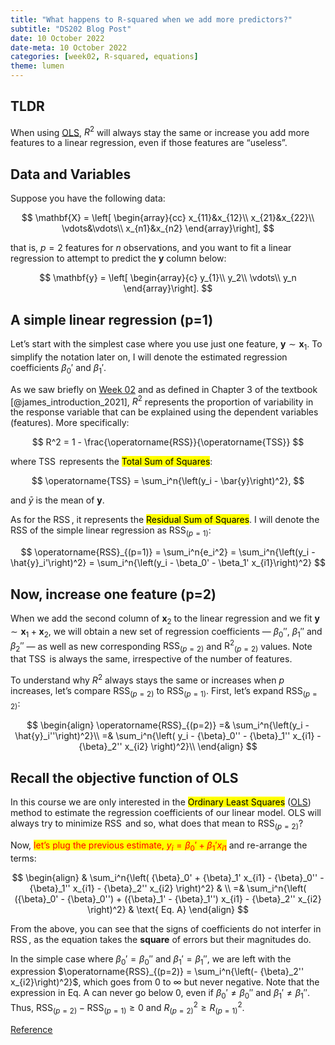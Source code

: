---
title: "What happens to R-squared when we add more predictors?"
subtitle: "DS202 Blog Post"
date: 10 October 2022
date-meta: 10 October 2022
categories: [week02, R-squared, equations]
theme: lumen
---

::: callout-tip
## TLDR

When using [OLS](/slides/week02_slides_part1.html#/ordinary-least-squares), $R^2$ will always stay the same or increase you add more features to a linear regression, even if those features are "useless".

:::

## Data and Variables

Suppose you have the following data:

$$
\mathbf{X} = \left[
\begin{array}{cc}
x_{11}&x_{12}\\
x_{21}&x_{22}\\
\vdots&\vdots\\
x_{n1}&x_{n2} 
\end{array}\right],
$$

 that is, $p=2$ features for $n$ observations, and you want to fit a linear regression to attempt to predict the $\mathbf{y}$ column below:
 
$$
\mathbf{y} = \left[
\begin{array}{c}
y_{1}\\
y_2\\
\vdots\\
y_n
\end{array}\right].
$$


## A simple linear regression (p=1)

Let's start with the simplest case where you use just one feature, $\mathbf{y} \sim \mathbf{x}_1$. To simplify the notation later on, I will denote the estimated regression coefficients $\beta_0'$ and $\beta_1'$.

As we saw briefly on [Week 02](/weeks/week02/lecture.qmd) and as defined in Chapter 3 of the textbook [@james_introduction_2021], $R^2$ represents the proportion of variability in the response variable that can be explained using the dependent variables (features). More specifically:

$$
R^2 = 1 - \frac{\operatorname{RSS}}{\operatorname{TSS}}
$$

where $\operatorname{TSS}$ represents the <mark>Total Sum of Squares</mark>:

$$
\operatorname{TSS} =  \sum_i^n{\left(y_i - \bar{y}\right)^2},
$$

and $\bar{y}$ is the mean of $\mathbf{y}$.

As for the $\operatorname{RSS}$, it represents the <mark>Residual Sum of Squares</mark>. I will denote the RSS of the simple linear regression as  $\operatorname{RSS}_{(p=1)}$:

$$
\operatorname{RSS}_{(p=1)} = \sum_i^n{e_i^2} = \sum_i^n{\left(y_i - \hat{y}_i'\right)^2} = \sum_i^n{\left(y_i - \beta_0' - \beta_1' x_{i1}\right)^2}
$$



## Now, increase one feature (p=2)

When we add the second column of $\mathbf{x}_2$ to the linear regression and we fit $\mathbf{y} \sim \mathbf{x}_1 + \mathbf{x}_2$, we will obtain a new set of regression coefficients — ${\beta}_0''$,  ${\beta}_1''$ and ${\beta}_2''$ — as well as new corresponding $\operatorname{RSS}_{(p=2)}$ and $\operatorname{R^2}_{(p=2)}$ values. Note that $\operatorname{TSS}$ is always the same, irrespective of the number of features.

To understand why $R^2$ always stays the same or increases when $p$ increases, let's compare $\operatorname{RSS}_{(p=2)}$ to $\operatorname{RSS}_{(p=1)}$. First, let's expand $\operatorname{RSS}_{(p=2)}$:

$$
\begin{align}
\operatorname{RSS}_{(p=2)} =& \sum_i^n{\left(y_i - \hat{y}_i''\right)^2}\\
                           =& \sum_i^n{\left( y_i - {\beta}_0'' - {\beta}_1'' x_{i1} - {\beta}_2'' x_{i2} \right)^2}\\
\end{align}
$$

## Recall the objective function of OLS

In this course we are only interested in the <mark>Ordinary Least Squares</mark> ([OLS](/slides/week02_slides_part1.html#/ordinary-least-squares)) method to estimate the regression coefficients of our linear model. OLS will always try to minimize $\operatorname{RSS}$ and so, what does that mean to $\operatorname{RSS}_{(p=2)}$?

Now, <mark style="color:red">let's plug the previous estimate, $y_i = \beta_0' + \beta_1' x_{i1}$</mark> and re-arrange the terms:

$$
\begin{align}
& \sum_i^n{\left( {\beta}_0' + {\beta}_1' x_{i1} - {\beta}_0'' - {\beta}_1'' x_{i1} - {\beta}_2'' x_{i2} \right)^2} & \\
=& \sum_i^n{\left( ({\beta}_0' - {\beta}_0'') + ({\beta}_1'  - {\beta}_1'') x_{i1} - {\beta}_2'' x_{i2} \right)^2} & \text{  Eq. A}
\end{align}
$$

From the above, you can see that the signs of coefficients do not interfer in $\operatorname{RSS}$, as the equation takes the **square** of errors but their magnitudes do. 

In the simple case where ${\beta}_0' = {\beta}_0''$ and ${\beta}_1' = {\beta}_1''$, we are left with the expression $\operatorname{RSS}_{(p=2)} = \sum_i^n{\left(- {\beta}_2'' x_{i2}\right)^2}$, which goes from $0$ to $\infty$ but never negative. Note that the expression in Eq. A can never go below 0, even if ${\beta}_0' \neq {\beta}_0''$ and ${\beta}_1' \neq {\beta}_1''$. Thus, $\operatorname{RSS}_{(p=2)} - \operatorname{RSS}_{(p=1)} \geq 0$ and  $R^2_{(p=2)} \geq R^2_{(p=1)}$.

<!-- 
<HIDDEN> A longer route:

We want to show that the following is always true:

$$
\begin{align}
\operatorname{RSS}_{(p=1)} \leq \operatorname{RSS}_{(p=2)}.
\end{align}
$$

So let's expand these expressions and see what we find.

$$
\begin{align}
\operatorname{RSS}_{(p=1)} &\leq \operatorname{RSS}_{(p=2)} & \text{}\\
\sum_i^n{\left(y_i - \hat{y}_i'\right)^2} &\leq \sum_i^n{\left(y_i - \hat{y}_i''\right)^2} & \text{expanding}\\
\sum_i^n{y_i^2 + (\hat{y}_i')^2 - 2y_i\hat{y}_i'} &\leq \sum_i^n{y_i^2 + (\hat{y}_i'')^2 - 2y_i\hat{y}_i''} & \text{expanding square}\\
\sum_i^n{(\hat{y}_i')^2 - 2y_i\hat{y}_i'} &\leq \sum_i^n{(\hat{y}_i'')^2 - 2y_i\hat{y}_i''} & \text{subtract} \sum_i^n{y_i^2}\\
\end{align}
$$

which, if we expand $\hat{y}_i'$ and $\hat{y}_i''$, we arrive at:

$$
\begin{align}
\sum_i^n{({\beta}_0' + {\beta}_1' x_{i1})^2 - 2y_i({\beta}_0' + {\beta}_1' x_{i1})} &\leq \sum_i^n{({\beta}_0'' + {\beta}_1'' x_{i1} + {\beta}_2'' x_{i2})^2 - 2y_i({\beta}_0'' + {\beta}_1'' x_{i1} + {\beta}_2'' x_{i2})} \\
\end{align}
$$

Keep on expanding:


$$
\begin{align}
\operatorname{RSS}_{(p=1)} &= \sum_i^n{{\beta}_0'^2 + ({\beta}_1' x_{i1})^2 + 2\beta_0'\beta_1'x_{i1} - 2y_i{\beta}_0' - 2y_i{\beta}_1' x_{i1}} \\ 
=& \sum_i^n{{\beta}_1'^2 x_{i1}^2 + (2\beta_0'\beta_1' - 2y_i{\beta}_1')x_{i1} + {\beta}_0'^2}
\end{align}
$$

$$
\begin{align}
\operatorname{RSS}_{(p=2)} &=
\sum_i^n{({\beta}_0'' + {\beta}_1'' x_{i1} + {\beta}_2'' x_{i2})^2 - 2y_i{\beta}_0'' - 2y_i{\beta}_1'' x_{i1} - 2y_i{\beta}_2'' x_{i2}} \\
\sum_i^n{{\beta}_0''^2 + ({\beta}_1'' x_{i1})^2 + ({\beta}_2'' x_{i2})^2 + 2 {\beta}_0''{\beta}_1'' x_{i1} + 2 {\beta}_1'' x_{i1} {\beta}_2'' x_{i2} + 2 {\beta}_2'' x_{i2}{\beta}_0 - 2y_i{\beta}_0'' - 2y_i{\beta}_1'' x_{i1} - 2y_i{\beta}_2'' x_{i2}} \\
\ldots
\end{align}
$$ -->


[Reference](https://math.stackexchange.com/questions/1976747/prove-that-r2-cannot-decrease-when-adding-a-variable)